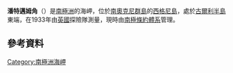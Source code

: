 {{coord|60|44|S|45|36|W|display=title}}

'''潘特邁姆角'''（{{lang-en|Pantomime Point}}）是[[南極洲|南極洲]]的海岬，位於[[南奧克尼群島|南奧克尼群島]]的[[西格尼島|西格尼島]]，處於[[古爾利半島|古爾利半島]]東端，在1933年由[[英國|英國]]探險隊測量，現時由[[南極條約體系|南極條約體系]]管理。

==參考資料==
{{usgs-gazetteer}}

{{Antarctica-geo-stub}}
[[Category:南極洲海岬|Category:南極洲海岬]]